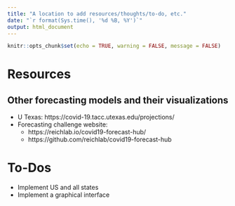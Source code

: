 ```yaml
---
title: "A location to add resources/thoughts/to-do, etc."
date: "`r format(Sys.time(), '%d %B, %Y')`"
output: html_document
---
```



```r
knitr::opts_chunk$set(echo = TRUE, warning = FALSE, message = FALSE)
```


# Resources


## Other forecasting models and their visualizations

* U Texas: https://covid-19.tacc.utexas.edu/projections/
* Forecasting challenge website: 
  - https://reichlab.io/covid19-forecast-hub/
  - https://github.com/reichlab/covid19-forecast-hub



# To-Dos

* Implement US and all states
* Implement a graphical interface


